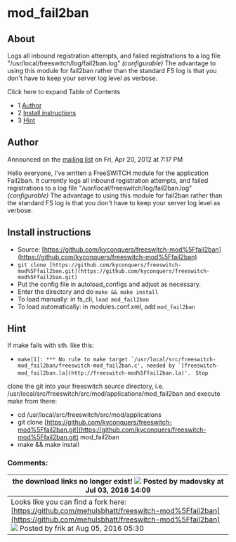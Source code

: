 
# mod_fail2ban 

 

## About

Logs all inbound registration attempts, and failed registrations to a log file "/usr/local/freeswitch/log/fail2ban.log" _(configurable)_ The advantage to using this module for fail2ban rather than the standard FS log is that you don't have to keep your server log level as verbose.

Click here to expand Table of Contents

* 1 [Author](#author)
* 2 [Install instructions](#install-instructions)
* 3 [Hint](#hint)

## Author

Announced on the [mailing list](http://lists.freeswitch.org/pipermail/freeswitch-users/2012-April/083115.html) on Fri, Apr 20, 2012 at 7:17 PM

Hello everyone, I've written a FreeSWITCH module for the application Fail2ban.
It currently logs all inbound registration attempts, and failed registrations 
to a log file "/usr/local/freeswitch/log/fail2ban.log" _(configurable)_
The advantage to using this module for fail2ban rather than the standard FS log
is that you don't have to keep your server log level as verbose.

## Install instructions

* Source: [https://github.com/kyconquers/freeswitch-mod%5Ffail2ban](https://github.com/kyconquers/freeswitch-mod%5Ffail2ban)
* `git clone [https://github.com/kyconquers/freeswitch-mod%5Ffail2ban.git](https://github.com/kyconquers/freeswitch-mod%5Ffail2ban.git)`
* Put the config file in autoload\_configs and adjust as necessary.
* Enter the directory and do `make && make install`
* To load manually: in fs\_cli, `load mod_fail2ban`
* To load automatically: in modules.conf.xml, add `mod_fail2ban`

## Hint

If make fails with sth. like this:

* `` make[1]: *** No rule to make target `/usr/local/src/freeswitch-mod_fail2ban/freeswitch-mod_fail2ban.c', needed by `[freeswitch-mod_fail2ban.la](http://freeswitch-mod%5Ffail2ban.la)'.  `` `Stop`

clone the git into your freeswitch source directory, i.e. /usr/local/src/freeswitch/src/mod/applications/mod\_fail2ban and execute make from there:

* cd /usr/local/src/freeswitch/src/mod/applications
* git clone [https://github.com/kyconquers/freeswitch-mod%5Ffail2ban.git](https://github.com/kyconquers/freeswitch-mod%5Ffail2ban.git) mod\_fail2ban
* make && make install

### Comments:

| the download links no longer exist! ![](/images/icons/contenttypes/comment_16.png) Posted by madovsky at Jul 03, 2016 14:09                                                        |
| --------------------------------------------------------------------------------------------------------------------------------------------------------------------------------- |
| Looks like you can find a fork here:[https://github.com/mehulsbhatt/freeswitch-mod%5Ffail2ban](https://github.com/mehulsbhatt/freeswitch-mod%5Ffail2ban) ![](/images/icons/contenttypes/comment_16.png) Posted by frik at Aug 05, 2016 05:30 |


